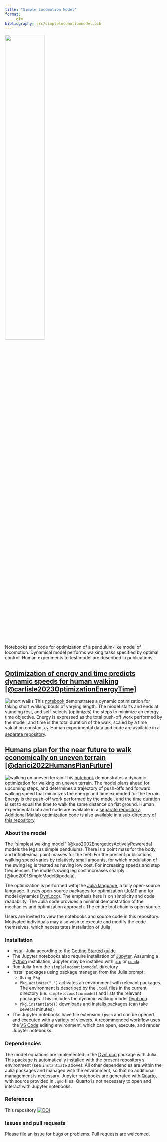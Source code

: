 ```yaml
---
title: "Simple Locomotion Model"
format: 
     gfm
bibliography: src/simplelocomotionmodel.bib
---
```

<img src="img/simplelocomotionmodel.svg" width="50%" /><br>
Notebooks and code for optimization of a pendulum-like model of locomotion. Dynamical model performs walking tasks specified by optimal control. Human experiments to test model are described in publications.   

## [Optimization of energy and time predicts dynamic speeds for human walking [@carlisle2023OptimizationEnergyTime]](src/shortwalks.ipynb)
![short walks](img/shortwalks.svg)
This [notebook](src/shortwalks.ipynb) demonstrates a dynamic optimization for taking short walking bouts of varying length. The model starts and ends at standing rest, and self-selects (optimizes) the steps to minimize an energy-time objective.  Energy is expressed as the total
push-off work performed by the model, and time is the total duration of
the walk, scaled by a time valuation constant $c_t$. Human experimental data and code are available in a [separate repository](https://github.com/kuo-lab/short_walk_experiment).

## [Humans plan for the near future to walk economically on uneven terrain [@darici2022HumansPlanFuture]](src/uneventerrain.ipynb)
![walking on uneven terrain](img/uneventerrainwalking.svg)
This [notebook](src/uneventerrain.ipynb) demonstrates a dynamic optimization for walking on uneven terrain. The model plans ahead for upcoming steps, and determines a trajectory of push-offs and forward walking speed that minimizes the energy and time expended for the terrain. Energy is the push-off work performed by the model, and the time duration is set to equal the time to walk the same distance on flat ground. Human experimental data and code are available in a [separate repository](https://github.com/kuo-lab/uneventerrainexperiment). Additional Matlab optimization code is also available in a [sub-directory of this repository](./matlab).


### About the model
The "simplest walking model" [@kuo2002EnergeticsActivelyPowereda] models the legs as simple pendulums. There is a point mass for the body, and infinitesimal point masses for the feet. For the present publications, walking speed varies by relatively small amounts, for which modulation of the swing leg is treated as having low cost. For increasing speeds and step frequencies, the model's swing leg cost increases sharply [@kuo2001SimpleModelBipedala]. 

The optimization is performed withj the [Julia language](https://julialang.org), a fully open-source language. It uses open-source packages for optimization ([JuMP](https://jump.dev/) and for model dynamics [DynLoco](https://github.com/kuo-lab/DynLoco)). The emphasis here is on simplicity and code readability. The Julia code provides a minimal demonstration of the mechanics and optimization approach. The entire tool chain is open source.

Users are invited to view the notebooks and source code in this repository. Motivated individuals may also wish to execute and modify the code themselves, which necessitates installation of Julia.

### Installation
* Install Julia according to the [Getting Started guide](https://docs.julialang.org/en/v1/manual/getting-started/)
* The Jupyter notebooks also require installation of [Jupyter](https://jupyter.org/). Assuming a [Python](https://www.python.org/) installation, Jupyter may be installed with [`pip`](https://jupyter.org/install) or [`conda`](https://anaconda.org/main/jupyter).
* Run Julia from the `simplelocomotionmodel` directory
* Install packages using package manager, from the Julia prompt:
    * `Using Pkg` 
    * `Pkg.activate(".")` activates an environment with relevant packages. The environment is described by the `.toml` files in the current directory (i.e. `simplelocomotionmodel`) and lists the relevant packages. This includes the dynamic walking model [DynLoco](https://github.com/kuo-lab/DynLoco).
    * `Pkg.instantiate()` downloads and installs packages (can take several minutes)
* The Jupyter notebooks have file extension `ipynb` and can be opened and executed with a variety of viewers. A recommended workflow uses the [VS Code](https://code.visualstudio.com/) editing environment, which can open, execute, and render Jupyter notebooks.

### Dependencies
The model equations are implemented in the [DynLoco](https://github.com/kuo-lab/DynLoco) package with Julia. This package is automatically installed with the present repository's environment (see `instantiate` above). All other dependencies are within the Julia packages and managed with the environment, so that no additional management is necessary. Jupyter notebooks are generated with [Quarto](https://quarto.org), with source provided in `.qmd` files. Quarto is not necessary to open and interact with Jupyter notebooks. 

### References
::: {#refs}
:::

This repository
[![DOI](https://zenodo.org/badge/594247526.svg)](https://zenodo.org/badge/latestdoi/594247526)

### Issues and pull requests
Please file an [issue](https://github.com/kuo-lab/simplelocomotionmodel/issues) for bugs or problems. Pull requests are welcomed.